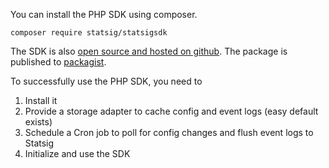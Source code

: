 You can install the PHP SDK using composer.

```shell
composer require statsig/statsigsdk
```

The SDK is also [open source and hosted on github](https://github.com/statsig-io/php-sdk). The package is published to [packagist](https://packagist.org/packages/statsig/statsigsdk).

To successfully use the PHP SDK, you need to
1. Install it
2. Provide a storage adapter to cache config and event logs (easy default exists)
3. Schedule a Cron job to poll for config changes and flush event logs to Statsig
4. Initialize and use the SDK
